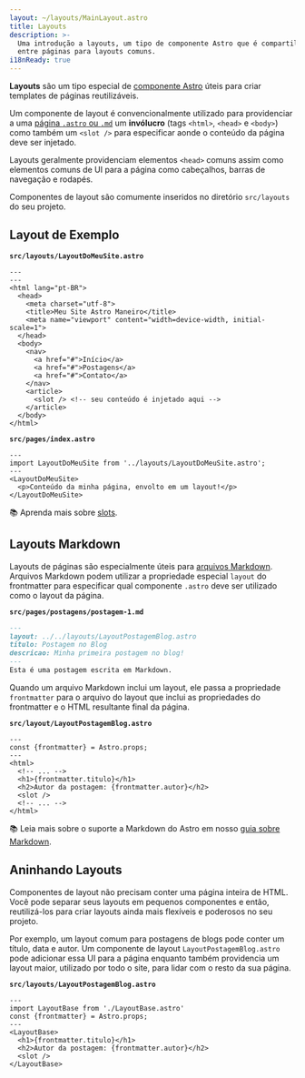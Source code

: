 ```yaml
---
layout: ~/layouts/MainLayout.astro
title: Layouts
description: >-
  Uma introdução a layouts, um tipo de componente Astro que é compartilhado
  entre páginas para layouts comuns.
i18nReady: true
---
```


**Layouts** são um tipo especial de [componente Astro](/pt-br/core-concepts/astro-components/) úteis para criar templates de páginas reutilizáveis.

Um componente de layout é convencionalmente utilizado para providenciar a uma [página `.astro` ou `.md`](/pt-br/core-concepts/astro-pages/) um **invólucro** (tags `<html>`, `<head>` e `<body>`) como também um `<slot />` para especificar aonde o conteúdo da página deve ser injetado.

Layouts geralmente providenciam elementos `<head>` comuns assim como elementos comuns de UI para a página como cabeçalhos, barras de navegação e rodapés. 

Componentes de layout são comumente inseridos no diretório `src/layouts` do seu projeto.

## Layout de Exemplo

**`src/layouts/LayoutDoMeuSite.astro`**

```astro
---
---
<html lang="pt-BR">
  <head>
    <meta charset="utf-8">
    <title>Meu Site Astro Maneiro</title>
    <meta name="viewport" content="width=device-width, initial-scale=1">
  </head>
  <body>
    <nav>
      <a href="#">Início</a>
      <a href="#">Postagens</a>
      <a href="#">Contato</a>
    </nav>
    <article>
      <slot /> <!-- seu conteúdo é injetado aqui -->
    </article>
  </body>
</html>
```

**`src/pages/index.astro`**

```astro {2} /</?LayoutDoMeuSite>/
---
import LayoutDoMeuSite from '../layouts/LayoutDoMeuSite.astro';
---
<LayoutDoMeuSite>
  <p>Conteúdo da minha página, envolto em um layout!</p>
</LayoutDoMeuSite>
```

📚 Aprenda mais sobre [slots](/pt-br/core-concepts/astro-components/#slots).

## Layouts Markdown

Layouts de páginas são especialmente úteis para [arquivos Markdown](/pt-br/guides/markdown-content/#páginas-markdown-e-mdx). Arquivos Markdown podem utilizar a propriedade especial `layout` do frontmatter para especificar qual componente `.astro` deve ser utilizado como o layout da página.

**`src/pages/postagens/postagem-1.md`**

```markdown {2}
---
layout: ../../layouts/LayoutPostagemBlog.astro
titulo: Postagem no Blog
descricao: Minha primeira postagem no blog!
---
Esta é uma postagem escrita em Markdown.
```

Quando um arquivo Markdown inclui um layout, ele passa a propriedade `frontmatter` para o arquivo do layout que inclui as propriedades do frontmatter e o HTML resultante final da página.

**`src/layout/LayoutPostagemBlog.astro`**

```astro /frontmatter(?:.\w+)?/
---
const {frontmatter} = Astro.props;
---
<html>
  <!-- ... -->
  <h1>{frontmatter.titulo}</h1>
  <h2>Autor da postagem: {frontmatter.autor}</h2>
  <slot />
  <!-- ... -->
</html>
```

📚 Leia mais sobre o suporte a Markdown do Astro em nosso [guia sobre Markdown](/pt-br/guides/markdown-content/).

## Aninhando Layouts

Componentes de layout não precisam conter uma página inteira de HTML. Você pode separar seus layouts em pequenos componentes e então, reutilizá-los para criar layouts ainda mais flexíveis e poderosos no seu projeto.

Por exemplo, um layout comum para postagens de blogs pode conter um título, data e autor. Um componente de layout `LayoutPostagemBlog.astro` pode adicionar essa UI para a página enquanto também providencia um layout maior, utilizado por todo o site, para lidar com o resto da sua página.

**`src/layouts/LayoutPostagemBlog.astro`**

```astro {2} /</?LayoutBase>/
---
import LayoutBase from './LayoutBase.astro'
const {frontmatter} = Astro.props;
---
<LayoutBase>
  <h1>{frontmatter.titulo}</h1>
  <h2>Autor da postagem: {frontmatter.autor}</h2>
  <slot />
</LayoutBase>
```
